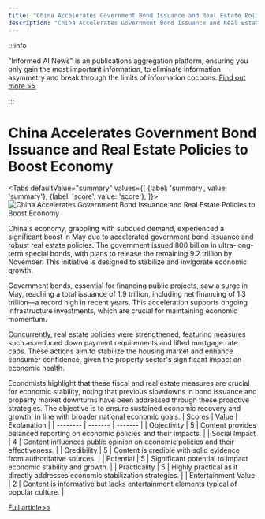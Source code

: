 ```yaml
---
title: "China Accelerates Government Bond Issuance and Real Estate Policies to Boost Economy"
description: "China Accelerates Government Bond Issuance and Real Estate Policies to Boost Economy"
---
```



:::info

"Informed AI News" is an publications aggregation platform, ensuring you only gain the most important information, to eliminate information asymmetry and break through the limits of information cocoons.  [Find out more >>](/)

:::

# China Accelerates Government Bond Issuance and Real Estate Policies to Boost Economy


<Tabs
	defaultValue="summary"
	values={[
	{label: 'summary', value: 'summary'},
	{label: 'score', value: 'score'},
]}>
<TabItem value="summary">
<img
  src="https://image.informedainews.com/2024/06/Eco-llR-1717494721-0.jpg"
  alt="China Accelerates Government Bond Issuance and Real Estate Policies to Boost Economy"
/>



China's economy, grappling with subdued demand, experienced a significant boost in May due to accelerated government bond issuance and robust real estate policies. The government issued 800 billion in ultra-long-term special bonds, with plans to release the remaining 9.2 trillion by November. This initiative is designed to stabilize and invigorate economic growth.

Government bonds, essential for financing public projects, saw a surge in May, reaching a total issuance of 1.9 trillion, including net financing of 1.3 trillion—a record high in recent years. This acceleration supports ongoing infrastructure investments, which are crucial for maintaining economic momentum.

Concurrently, real estate policies were strengthened, featuring measures such as reduced down payment requirements and lifted mortgage rate caps. These actions aim to stabilize the housing market and enhance consumer confidence, given the property sector's significant impact on economic health.

Economists highlight that these fiscal and real estate measures are crucial for economic stability, noting that previous slowdowns in bond issuance and property market downturns have been addressed through these proactive strategies. The objective is to ensure sustained economic recovery and growth, in line with broader national economic goals.
</TabItem>
<TabItem value="score">
	| Scores     | Value   | Explanation |
	| -------- | ------- | ------- |
	| Objectivity  | 5    | Content provides balanced reporting on economic policies and their impacts.    |
	| Social Impact | 4     | Content influences public opinion on economic policies and their effectiveness.    |
	| Credibility    | 5    | Content is credible with solid evidence from authoritative sources.    |
	| Potential    | 5    | Significant potential to impact economic stability and growth.    |
	| Practicality    | 5    | Highly practical as it directly addresses economic stabilization strategies.    |
	| Entertainment Value    | 2    | Content is informative but lacks entertainment elements typical of popular culture.    |
</TabItem>
</Tabs>

[Full article>>](https://www.yicai.com/news/102135807.html)

